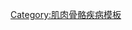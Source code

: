 {{Navbox
 | name = 骨軟骨病
 | title = [[骨軟骨病]] ([[ICD-10 第十三章：肌肉骨骼系統和結締組織疾病|M80–M94]], [[ICD-9編碼列表 (710–739)|730–733]])
 | state = {{{state<includeonly>|autocollapse</includeonly>}}}
 | listclass = hlist

 | group1 = {{tsl|en|Bone disease|骨骼病}}
   | list1 = {{Navbox|child

   | group1 = [[骨炎|發炎]]
   | list1 = {{Navbox|child

     | group1 = {{nobold|{{tsl|en|endocrine bone disease|內分泌骨骼病|內分泌}}:}}
     | list1 =
* {{tsl|en|Osteitis fibrosa cystica|囊性纖維性骨炎}}
** {{tsl|en|Brown tumor|棕色瘤}}

     | group2 = {{nobold|{{tsl|en|infectious bone disease|感染性骨骼病|感染}}:}}
     | list2 =
* [[骨髓炎]]
** {{tsl|en|Sequestrum|死骨片}}
** {{tsl|en|Involucrum|外包殼}}
* {{tsl|en|Sesamoiditis|種子骨炎}}
* {{tsl|en|Brodie abscess|布羅迪氏膿瘍}}
* [[骨膜炎]]
* {{tsl|en|Vertebral osteomyelitis|脊椎骨髓炎}}
   }}

   | group2 = {{tsl|en|Metabolic bone disease|代謝性骨骼病|代謝性}}
     | list2 =
* {{tsl|en|Bone density|骨質密度}}
* [[骨質疏鬆症]]
** {{tsl|en|Juvenile osteoporosis|幼年型骨質疏鬆症|幼年型}}
* {{tsl|en|Osteopenia|骨質缺乏}}
* {{tsl|en|Osteomalacia|骨軟化症}}
* {{tsl|en|Paget's disease of bone|骨頭佩吉特氏病}}

   | group4 = {{tsl|en|Bone resorption|骨吸收}}
   | list4 =
* {{tsl|en|Osteolysis|骨質溶解}}
* {{tsl|en|Hajdu–Cheney syndrome|豪-謝症候群}}
* {{tsl|en|Ainhum|阿洪病}}
* {{tsl|en|Gorham's disease|古漢式病}}

   | group7 = 其他
   | list7 =
* 缺血
** {{tsl|en|Avascular necrosis|缺血性壞死}}
** {{tsl|en|Osteonecrosis of the jaw|顎骨壞死症}}
* {{tsl|en|Complex regional pain syndrome|痛性神經失養症}}
* {{tsl|en|Hypertrophic pulmonary osteoarthropathy|肺病相關的肥大性骨關節病}}
* {{tsl|en|Nonossifying fibroma|非骨化性纖維瘤}}
* {{tsl|en|Pseudarthrosis|假關節}}
* [[疲劳性骨折]]
* {{tsl|en|Fibrous dysplasia of bone|纖維性發育不良}}
** {{tsl|en|Monostotic fibrous dysplasia|單骨纖維性發育不良|單骨型}}
** {{tsl|en|Polyostotic fibrous dysplasia|多骨纖維性發育不良|多骨型}}
* [[氟骨症]]
* [[骨囊腫]]
** {{tsl|en|Aneurysmal bone cyst|動脈瘤性骨囊腫}}
* [[骨質增生]]
** {{tsl|en|Infantile cortical hyperostosis|嬰兒皮質骨質增生症}}
* {{tsl|en|Osteosclerosis|骨質硬化}}
** {{tsl|en|Melorheostosis|肢骨紋狀肥大}}
* {{tsl|en|Pycnodysostosis|緻密成骨不全症}}
 }}

 | group2 = [[骨质软化|關節]]
 | list2 = {{Navbox|child

   | group1 = [[軟骨炎]]
   | list1 =
* {{tsl|en|Relapsing polychondritis|復發性多發性軟骨炎}}

   | group2 = 其它
   | list2 =
* {{tsl|en|Tietze syndrome|肋骨軟骨炎}}
 }}

 | group3 = 綜合
 | list3 = {{Navbox|child

   | group1 = [[骨軟骨炎]]
   | list1 =
* [[剝脫性骨軟骨炎]]

   | group2 = {{tsl|en|osteochondrosis|幼年型骨軟骨病|幼年型}}
   | list2 = {{Navbox|child|幼年型

     | group1 = {{nobold|[[下肢]]:}}
     | list1 =
* [[髖骨]]
** {{tsl|en|Legg–Calvé–Perthes syndrome|雷格-卡爾夫-柏斯氏症候群}}
* [[脛骨]]
** {{tsl|en|Osgood–Schlatter disease|奧斯戈德氏病}}
** {{tsl|en|Blount's disease|布朗特氏病}}
* [[腳]]
** {{tsl|en|Köhler disease|科勒氏病}}
** {{tsl|en|Sever's disease|跟骨骨骺炎}}

     | group2 = {{nobold|[[脊椎]]}}
     | list2 =
** [[脊椎駝背後凸症]]

     | group3 = {{nobold|[[上肢]]:}}
     | list3 =
* [[手腕]]
** {{tsl|en|Kienbock's disease|月骨壞死}}
* [[手肘]]
** {{tsl|en|Panner disease|肱骨小頭骨軟骨病}}
   }}
 }}

}}<noinclude>
{{collapsible option}}
<!---[[Category:骨病變]]--->
[[Category:肌肉骨骼疾病模板]]
[[Category:疾病及失調症模板|{{PAGENAME}}]]
[[Category:醫學模板|{{PAGENAME}}]]
</noinclude>